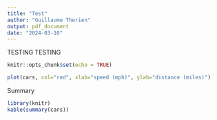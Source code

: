 ```yaml
---
title: "Test"
author: "Guillaume Therien"
output: pdf_document
date: "2024-03-10"
---
```


TESTING TESTING

```r
knitr::opts_chunk$set(echo = TRUE)
```

```r
plot(cars, col="red", xlab="speed (mph)", ylab="distance (miles)")
```


Summary

```r
library(knitr)
kable(summary(cars))
```
